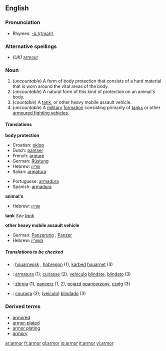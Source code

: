 <!--If you edit this page, please also edit "armour" to ensure these pages remain in sync.-->
==English==

===Pronunciation===
*Rhymes: [[Rhymes:English:-ɑː(r)mə(r)|-ɑː(r)mə(r)]]

===Alternative spellings===
* ''(UK)'' [[armour]]

===Noun===
{{en-noun|s|-}}

# (''uncountable'') A form of body protection that consists of a hard material that is worn around the vital areas of the body.
# (''uncountable'') A natural form of this kind of protection on an animal's body.
# (''countable'') A [[tank]], or other heavy mobile assault vehicle.
# (''uncountable'') A [[military]] [[formation]] consisting primarily of [[tanks]] or other [[armoured fighting vehicles]].

====Translations====

'''body protection'''
{{top}}
*Croatian: [[oklop]] {{m}}
*Dutch: [[pantser]] {{f}}
*French: [[armure]] {{f}}
*German: [[Rüstung]] {{f}}
*Hebrew: [[שריון]] {{m}}
*Italian: [[armatura]] {{f}}
{{mid}}
*Portuguese: [[armadura#Portuguese|armadura]] {{f}}
*Spanish: [[armadura#Spanish|armadura]] {{f}}
{{bottom}}

'''animal's'''
{{top}}
*Hebrew: [[שריון]] {{m}}
{{mid}}
{{bottom}}

'''tank'''
''See [[tank]]''

'''other heavy mobile assault vehicle'''
{{top}}
*German: [[Panzerung]] {{f}}, [[Panzer]] {{m}}
*Hebrew: [[משורין]] {{m}}
{{mid}}
{{bottom}}

=====Translations to be checked=====
{{checktrans}}
*{{ttbc|Breton}}: [[houarnwisk]] {{m}}, [[hobregon]] {{m}} (1), [[karbed]] [[houarnet]] (3)
*{{ttbc|Interlingua}}: [[armatura]] (1); [[cuirasse]] (2); [[vehiculo]] [[blindate]], [[blindato]] (3)
*{{ttbc|Polish}}: [[zbroja]] {{f}} (1), [[pancerz]] {{m}} (1, 2), [[pojazd]] [[opancerzony]], [[czołg]] {{m}} (3)
*{{ttbc|Portuguese}}: [[couraça]] {{f}} (2); ([[veículo]]) [[blindado]] {{m}} (3)

===Derived terms===
*[[armored]]
*[[armor-plated]]
*[[armor plating]]
*[[armory]]

<!--If you edit this page, please also edit "armour" to ensure these pages remain in synch.-->

[[ar:armor]]
[[fr:armor]]
[[gl:armor]]
[[io:armor]]
[[it:armor]]
[[vi:armor]]